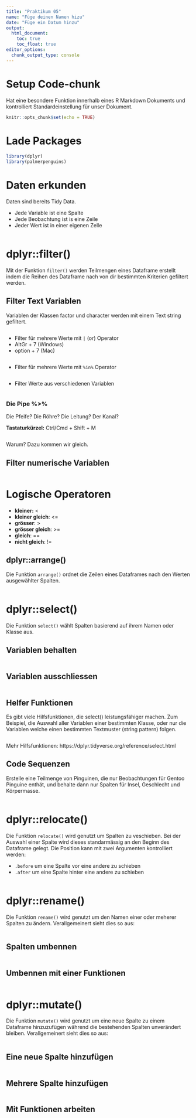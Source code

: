 ```yaml
---
title: "Praktikum 05"
name: "Füge deinen Namen hizu"
date: "Füge ein Datum hinzu"
output: 
  html_document: 
    toc: true
    toc_float: true
editor_options: 
  chunk_output_type: console
---
```


# Setup Code-chunk

Hat eine besondere Funktion innerhalb eines R Markdown Dokuments und kontrolliert Standardeinstellung für unser Dokument.

```r
knitr::opts_chunk$set(echo = TRUE)
```

# Lade Packages

```r

library(dplyr)
library(palmerpenguins)

```

# Daten erkunden

Daten sind bereits Tidy Data.

- Jede Variable ist eine Spalte
- Jede Beobachtung ist is eine Zeile
- Jeder Wert ist in einer eigenen Zelle

```r


```

# dplyr::filter()

Mit der Funktion `filter()` werden Teilmengen eines Dataframe erstellt indem die Reihen des Dataframe nach von dir bestimmten Kriterien gefiltert werden.

## Filter Text Variablen

Variablen der Klassen factor und character werden mit einem Text string gefiltert.

```r



```

- Filter für mehrere Werte mit `|` (or) Operator
- AltGr + 7 (Windows) 
- option + 7 (Mac)

```r



```

- Filter für mehrere Werte mit `%in%` Operator

```r


```

- Filter Werte aus verschiedenen Variablen

```r


```

### Die Pipe %>%

Die Pfeife? Die Röhre? Die Leitung? Der Kanal?

**Tastaturkürzel:** Ctrl/Cmd + Shift + M 

```r


```

Warum? Dazu kommen wir gleich.

## Filter numerische Variablen

```r



```

# Logische Operatoren 

- **kleiner:** < 
- **kleiner gleich**: <=
- **grösser**: >
- **grösser gleich**: >=
- **gleich**: ==
- **nicht gleich**: !=

## dplyr::arrange()

Die Funktion `arrange()` ordnet die Zeilen eines Dataframes nach den Werten ausgewählter Spalten.

```r



```


# dplyr::select()

Die Funktion `select()` wählt Spalten basierend auf ihrem Namen oder Klasse aus. 

## Variablen behalten

```r



```

## Variablen ausschliessen

```r


```

## Helfer Funktionen

Es gibt viele Hilfsfunktionen, die select() leistungsfähiger machen. Zum Beispiel, die Auswahl aller Variablen einer bestimmten Klasse, oder nur die Variablen welche einen bestimmten Textmuster (string pattern) folgen. 

```r



```

Mehr Hilfsfunktionen: https://dplyr.tidyverse.org/reference/select.html

## Code Sequenzen

Erstelle eine Teilmenge von Pinguinen, die nur Beobachtungen für Gentoo Pinguine enthät, und behalte dann nur Spalten für Insel, Geschlecht und Körpermasse.

```r


```

# dplyr::relocate()

Die Funktion `relocate()` wird genutzt um Spalten zu veschieben. Bei der Auswahl einer Spalte wird dieses standarmässig an den Beginn des Dataframe gelegt. Die Position kann mit zwei Argumenten kontrolliert werden:

- `.before` um eine Spalte vor eine andere zu schieben
- `.after` um eine Spalte hinter eine andere zu schieben

```r



```

# dplyr::rename()

Die Funktion `rename()` wird genutzt um den Namen einer oder meherer Spalten zu ändern. Verallgemeinert sieht dies so aus:

```r




```

## Spalten umbennen

```r



```

## Umbennen mit einer Funktionen

```r


```

# dplyr::mutate()

Die Funktion `mutate()` wird genutzt um eine neue Spalte zu einem Dataframe hinzuzufügen während die bestehenden Spalten unverändert bleiben. Verallgemeinert sieht dies so aus:

```r



```

## Eine neue Spalte hinzufügen

```r




```

## Mehrere Spalte hinzufügen

```r



```

## Mit Funktionen arbeiten

```r



```
